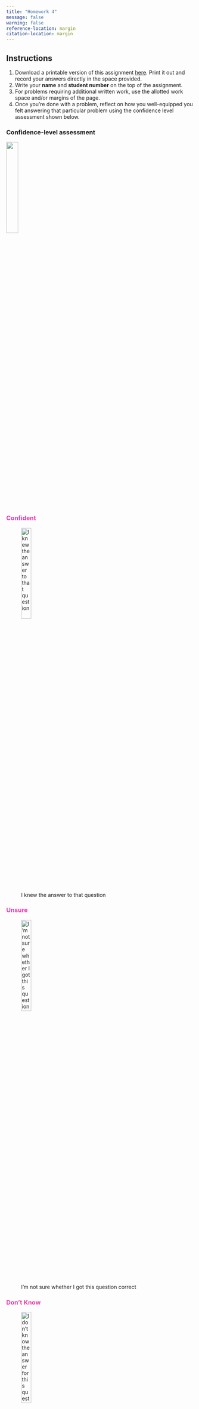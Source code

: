 ```yaml
---
title: "Homework 4"
message: false
warning: false
reference-location: margin
citation-location: margin
---
```


## Instructions
(@) Download a printable version of this assignment [here](pdfs/homework4.pdf). Print it out and record your answers directly in the space provided.
(@) Write your **name** and **student number** on the top of the assignment. 
(@) For problems requiring additional written work, use the allotted work space and/or margins of the page. 
(@) Once you're done with a problem, reflect on how you well-equipped you felt answering that particular problem using the confidence level assessment shown below.\

::: {.panel-tabset}

### Confidence-level assessment

![](../images/confidence_level_assessment.png){fig-align="center" width="25%"}

### [Confident]{style="color: #e93cac"}

![I knew the answer to that question](../images/confidence_level_assessment1.png){fig-align="center" width="25%"}

### [Unsure]{style="color: #e93cac"}

![I’m not sure whether I got this question correct](../images/confidence_level_assessment2.png){fig-align="center" width="25%"}

### [Don't Know]{style="color: #e93cac"}

![I don’t know the answer for this question](../images/confidence_level_assessment3.png){fig-align="center" width="25%"}

:::

(@) Turn in your assignment in class on the due date. 

### Questions

#### Question 1

**A recent magazine article claimed that “our survey results using a random sample indicate that, on average, American adults watch between 75 and 77 minutes of television per day.”**

::: {.column-margin}
![](../images/confidence_level_assessment.png)
:::

{{< pagebreak >}}

a. What is the population of interest in this example?
<br>
<br>
<br>
_____________________________________
<br>
b. Based on the reported confidence interval, what is the average amount of time spent watching TV for the sample?
<br>
<br>
<br>
_____________________________________
<br>
c. What is the margin of error?
<br>
<br>
<br>
_____________________________________
<br>
d. What other information is needed to assess the quality of the inference made in this statement?
<br>
<br>
<br>
_____________________________________
<br>
e. Name at least two factors that might help to explain the high precision (i.e., small margin of error) for the confidence interval.

#### Question 2

**A social researcher is interested in estimating the number of friends that college students typically made during their first year of school. Questioning a random sample of 50 students at the end of their freshman year, he finds a mean of 3 friends. Assume that the sample comes from a population with a standard deviation of 1.0.**

::: {.column-margin}
![](../images/confidence_level_assessment.png)
:::

a. Calculate the standard error.
<br>
<br>
<br>
_____________________________________
<br>
b. Construct a 95% confidence interval to estimate the mean number of friends made by the population of students during their first year on campus.
<br>
<br>
<br>
_____________________________________
<br>
c. Provide an interpretation of the confidence interval.

{{< pagebreak >}}

#### Question 3

**A school principal is interested in assessing the performance of her students on the Totally Oppressive Standardized test (TOST). She selects a simple random sample of 16 of her students and finds the following set of scores:**

::: {.column-margin}
![](../images/confidence_level_assessment.png)
:::

&emsp;&emsp;6&emsp;&emsp;5&emsp;&emsp;6&emsp;&emsp;12&emsp;&emsp;5&emsp;&emsp;10&emsp;&emsp;11&emsp;&emsp;13
<br>
&ensp;&emsp;12&emsp;&emsp;10&emsp;&emsp;9&emsp;&emsp;20&emsp;&emsp;23&emsp;&emsp;20&emsp;&emsp;28&emsp;&emsp;18

<br>

**Assume that the sample is drawn from a population with a standard deviation $\sigma = 7.20$.**

a. What is the average score for the sample of students?
<br>
<br>
<br>
_____________________________________
<br>
b. Calculate the standard error.
<br>
<br>
<br>
_____________________________________
<br>
c. Find and interpret the 95% confidence interval for the mean.
<br>
<br>
<br>
_____________________________________
<br>
d. Find and interpret the 99% confidence interval for the mean.
<br>
<br>
<br>
_____________________________________
<br>
e. Why is the margin of error smaller for the 95% confidence interval in question c than for the 99% confidence interval in question d?

{{< pagebreak >}}

#### Question 4

**A mayor of a big city finds that 212 of 400 randomly selected city residents believe that that believes that the city should spend more money on road maintenance. Use this information for a large-sample inference of the proportion of all city residents who believe that the city should be spending more.**

::: {.column-margin}
![](../images/confidence_level_assessment.png)
:::

a. What percentage of the sample members believe the city should be spending more?
<br>
<br>
<br>
_____________________________________
<br>
b. Calculate the standard error of the proportion.
<br>
<br>
<br>
_____________________________________
<br>
c. Find and interpret the 95% confidence interval for the population proportion.
<br>
<br>
<br>
_____________________________________
<br>
d. Based on your findings, is it safe to say that a majority of the city’s population wants more spent on roads? Explain your answer.